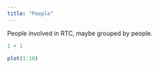 ```yaml
---
title: "People"
---
```


People involved in RTC, maybe grouped by people. 

```r
1 + 1

plot(1:10)

```

